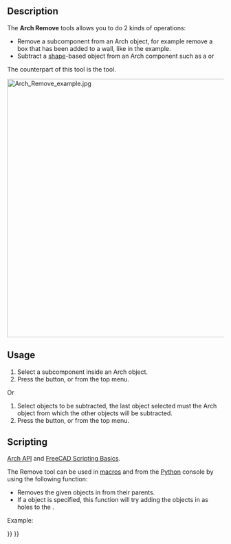 <languages/>

{{Docnav
|[[Arch_Add|Add]]
|[[Arch_CutPlane|CutPlane]]
|[[BIM_Workbench|BIM]]
|IconL=Arch_Add.svg
|IconR=Arch_CutPlane.svg
|IconC=Workbench_BIM.svg
}}

{{VeryImportantMessage|THIS COMMAND IS PART OF THE INTEGRATED [[BIM_Workbench|BIM WORKBENCH]] IN V1.0<br>
This page has been updated for that version.}}

{{GuiCommand
|Name=Arch Remove
|MenuLocation=Modify → Remove component
|Workbenches=[[BIM_Workbench|BIM]]
|SeeAlso=[[Arch_CutPlane|Arch CutPlane]], [[Arch_Add|Arch Add]]
}}

==Description==

The '''Arch Remove''' tools allows you to do 2 kinds of operations:
* Remove a subcomponent from an Arch object, for example remove a box that has been added to a wall, like in the {{Button|[[Image:Arch_Add.svg|16px]] [[Arch_Add|Arch Add]]}} example.
* Subtract a [[Part_Workbench|shape]]-based object from an Arch component such as a {{KEY|[[Image:Arch_Wall.svg|16px]] [[Arch_Wall|Arch Wall]]}} or {{KEY|[[Image:Arch_Structure.svg|16px]] [[Arch_Structure|Arch Structure]]}}

The counterpart of this tool is the {{Button|[[Image:Arch_Add.svg|16px]] [[Arch_Add|Arch Add]]}} tool.

[[Image:Arch Remove example.jpg|600px]]
{{Caption|A box subtracted from a wall, leaving a hole in it.}}

==Usage==

# Select a subcomponent inside an Arch object.
# Press the {{Button|[[Image:Arch_Remove.svg|16px]] [[Arch_Remove|Remove component]]}} button, or {{MenuCommand|Modify → [[Image:Arch_Remove.svg|16px]] Remove component}} from the top menu.

Or
# Select objects to be subtracted, the last object selected must the Arch object from which the other objects will be subtracted.
# Press the {{Button|[[Image:Arch_Remove.svg|16px]] [[Arch_Remove|Remove component]]}} button, or {{MenuCommand|Modify → [[Image:Arch_Remove.svg|16px]] Remove component}} from the top menu.

==Scripting==

{{Emphasis|See also:}} [[Arch_API|Arch API]] and [[FreeCAD_Scripting_Basics|FreeCAD Scripting Basics]].

The Remove tool can be used in [[Macros|macros]] and from the [[Python|Python]] console by using the following function:

{{Code|code=
removeComponents(objectsList, host=None)
}}

* Removes the given objects in {{incode|objectsList}} from their parents.
* If a {{incode|host}} object is specified, this function will try adding the objects in {{incode|objectsList}} as holes to the {{incode|host}}.

Example:

{{Code|code=
import FreeCAD, Draft, Arch

Line = Draft.makeWire([FreeCAD.Vector(0, 0, 0),FreeCAD.Vector(2000, 2000, 0)])
Wall = Arch.makeWall(Line, width=150, height=3000)

Box = FreeCAD.ActiveDocument.addObject("Part::Box", "Box")
Box.Length = 900
Box.Width = 450
Box.Height = 2000
FreeCAD.ActiveDocument.recompute()

Draft.rotate(Box, 45)
Draft.move(Box, FreeCAD.Vector(1000, 700, 0))

Arch.removeComponents(Box, Wall)
FreeCAD.ActiveDocument.recompute()
}}


{{Docnav
|[[Arch_Add|Add]]
|[[Arch_CutPlane|CutPlane]]
|[[BIM_Workbench|BIM]]
|IconL=Arch_Add.svg
|IconR=Arch_CutPlane.svg
|IconC=Workbench_BIM.svg
}}

{{BIM_Tools_navi{{#translation:}}}}
{{Userdocnavi{{#translation:}}}}